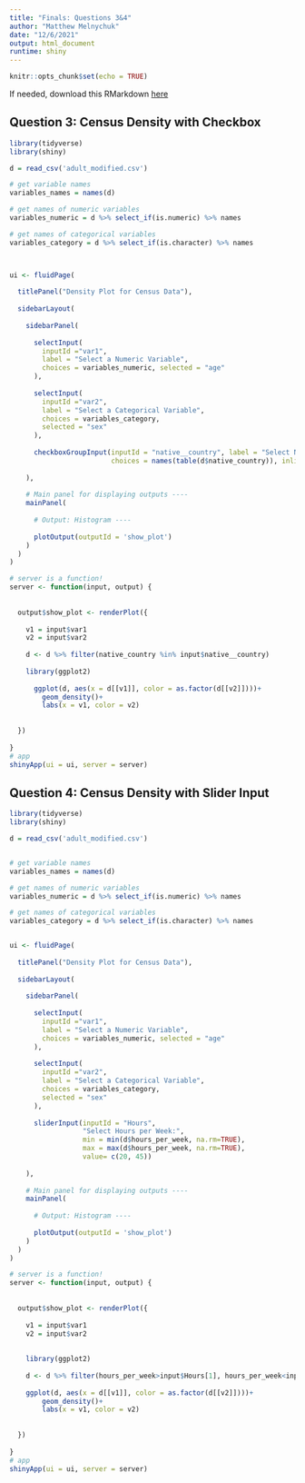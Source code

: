 ```yaml
---
title: "Finals: Questions 3&4"
author: "Matthew Melnychuk"
date: "12/6/2021"
output: html_document 
runtime: shiny
---
```


```r
knitr::opts_chunk$set(echo = TRUE)
```

If needed, download this RMarkdown [here](https://mattmelnychuk.github.io/Final_3_4.Rmd)

## Question 3: Census Density with Checkbox

```r
library(tidyverse)
library(shiny)

d = read_csv('adult_modified.csv')

# get variable names
variables_names = names(d)

# get names of numeric variables
variables_numeric = d %>% select_if(is.numeric) %>% names

# get names of categorical variables
variables_category = d %>% select_if(is.character) %>% names



ui <- fluidPage(
  
  titlePanel("Density Plot for Census Data"),
  
  sidebarLayout(
    
    sidebarPanel(
      
      selectInput(
        inputId ="var1",
        label = "Select a Numeric Variable",
        choices = variables_numeric, selected = "age"
      ),
      
      selectInput(
        inputId ="var2",
        label = "Select a Categorical Variable",
        choices = variables_category,
        selected = "sex"
      ),
      
      checkboxGroupInput(inputId = "native__country", label = "Select Native Country",
                         choices = names(table(d$native_country)), inline = TRUE),
      
    ),
    
    # Main panel for displaying outputs ----
    mainPanel(
      
      # Output: Histogram ----
      
      plotOutput(outputId = 'show_plot')
    )
  )
)

# server is a function! 
server <- function(input, output) {
  
  
  output$show_plot <- renderPlot({
    
    v1 = input$var1
    v2 = input$var2
   
    d <- d %>% filter(native_country %in% input$native__country)
    
    library(ggplot2)
    
      ggplot(d, aes(x = d[[v1]], color = as.factor(d[[v2]])))+
        geom_density()+
        labs(x = v1, color = v2)
    
    
  })
  
}
# app
shinyApp(ui = ui, server = server)
```

## Question 4: Census Density with Slider Input

```r
library(tidyverse)
library(shiny)

d = read_csv('adult_modified.csv')


# get variable names
variables_names = names(d)

# get names of numeric variables
variables_numeric = d %>% select_if(is.numeric) %>% names

# get names of categorical variables
variables_category = d %>% select_if(is.character) %>% names


ui <- fluidPage(
  
  titlePanel("Density Plot for Census Data"),
  
  sidebarLayout(
    
    sidebarPanel(
      
      selectInput(
        inputId ="var1",
        label = "Select a Numeric Variable",
        choices = variables_numeric, selected = "age"
      ),
      
      selectInput(
        inputId ="var2",
        label = "Select a Categorical Variable",
        choices = variables_category,
        selected = "sex"
      ), 
      
      sliderInput(inputId = "Hours",
                  "Select Hours per Week:",
                  min = min(d$hours_per_week, na.rm=TRUE),
                  max = max(d$hours_per_week, na.rm=TRUE),
                  value= c(20, 45))
      
    ),
    
    # Main panel for displaying outputs ----
    mainPanel(
      
      # Output: Histogram ----
      
      plotOutput(outputId = 'show_plot')
    )
  )
)

# server is a function! 
server <- function(input, output) {
  
  
  output$show_plot <- renderPlot({
    
    v1 = input$var1
    v2 = input$var2
   
    
    library(ggplot2)
    
    d <- d %>% filter(hours_per_week>input$Hours[1], hours_per_week<input$Hours[2])
      
    ggplot(d, aes(x = d[[v1]], color = as.factor(d[[v2]])))+
        geom_density()+
        labs(x = v1, color = v2)
      
    
  })
  
}
# app
shinyApp(ui = ui, server = server)
```
